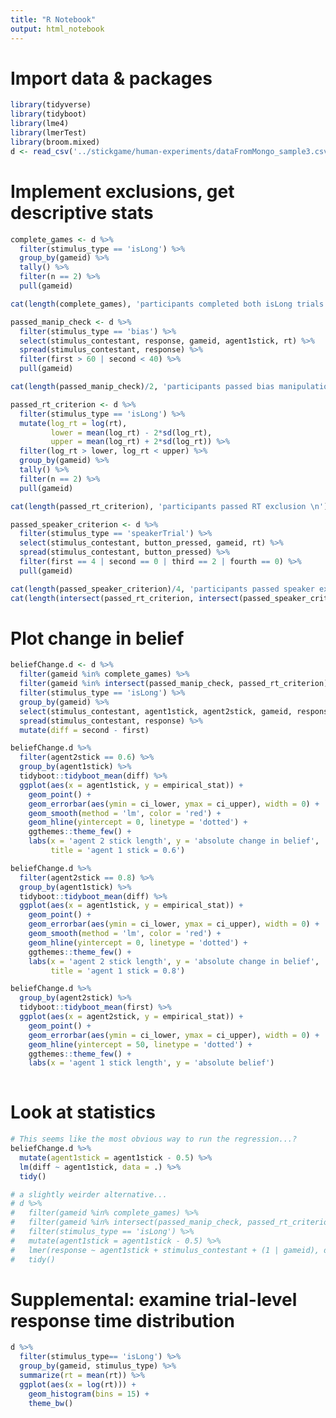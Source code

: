 ```yaml
---
title: "R Notebook"
output: html_notebook
---
```


# Import data & packages

```r
library(tidyverse)
library(tidyboot)
library(lme4)
library(lmerTest)
library(broom.mixed) 
d <- read_csv('../stickgame/human-experiments/dataFromMongo_sample3.csv') 
```

# Implement exclusions, get descriptive stats

```r
complete_games <- d %>%
  filter(stimulus_type == 'isLong') %>%
  group_by(gameid) %>%
  tally() %>%
  filter(n == 2) %>%
  pull(gameid)

cat(length(complete_games), 'participants completed both isLong trials \n')

passed_manip_check <- d %>%
  filter(stimulus_type == 'bias') %>%
  select(stimulus_contestant, response, gameid, agent1stick, rt) %>%
  spread(stimulus_contestant, response) %>%
  filter(first > 60 | second < 40) %>%
  pull(gameid)

cat(length(passed_manip_check)/2, 'participants passed bias manipulation check \n')

passed_rt_criterion <- d %>%
  filter(stimulus_type == 'isLong') %>%
  mutate(log_rt = log(rt),
         lower = mean(log_rt) - 2*sd(log_rt),
         upper = mean(log_rt) + 2*sd(log_rt)) %>%
  filter(log_rt > lower, log_rt < upper) %>%
  group_by(gameid) %>%
  tally() %>%
  filter(n == 2) %>%
  pull(gameid)

cat(length(passed_rt_criterion), 'participants passed RT exclusion \n')

passed_speaker_criterion <- d %>%
  filter(stimulus_type == 'speakerTrial') %>%
  select(stimulus_contestant, button_pressed, gameid, rt) %>%
  spread(stimulus_contestant, button_pressed) %>%
  filter(first == 4 | second == 0 | third == 2 | fourth == 0) %>%
  pull(gameid)

cat(length(passed_speaker_criterion)/4, 'participants passed speaker exclusion \n')
cat(length(intersect(passed_rt_criterion, intersect(passed_speaker_criterion, passed_manip_check))), 'participants passed all criteria \n')
```

# Plot change in belief

```r
beliefChange.d <- d %>%
  filter(gameid %in% complete_games) %>%
  filter(gameid %in% intersect(passed_manip_check, passed_rt_criterion)) %>%
  filter(stimulus_type == 'isLong') %>%
  group_by(gameid) %>%
  select(stimulus_contestant, agent1stick, agent2stick, gameid, response) %>%
  spread(stimulus_contestant, response) %>%
  mutate(diff = second - first) 

beliefChange.d %>%
  filter(agent2stick == 0.6) %>%
  group_by(agent1stick) %>%
  tidyboot::tidyboot_mean(diff) %>%
  ggplot(aes(x = agent1stick, y = empirical_stat)) +
    geom_point() +
    geom_errorbar(aes(ymin = ci_lower, ymax = ci_upper), width = 0) +
    geom_smooth(method = 'lm', color = 'red') +
    geom_hline(yintercept = 0, linetype = 'dotted') +
    ggthemes::theme_few() +
    labs(x = 'agent 2 stick length', y = 'absolute change in belief', 
         title = 'agent 1 stick = 0.6')

beliefChange.d %>%
  filter(agent2stick == 0.8) %>%
  group_by(agent1stick) %>%
  tidyboot::tidyboot_mean(diff) %>%
  ggplot(aes(x = agent1stick, y = empirical_stat)) +
    geom_point() +
    geom_errorbar(aes(ymin = ci_lower, ymax = ci_upper), width = 0) +
    geom_smooth(method = 'lm', color = 'red') +
    geom_hline(yintercept = 0, linetype = 'dotted') +
    ggthemes::theme_few() +
    labs(x = 'agent 2 stick length', y = 'absolute change in belief', 
         title = 'agent 1 stick = 0.8')

beliefChange.d %>%
  group_by(agent2stick) %>%
  tidyboot::tidyboot_mean(first) %>%
  ggplot(aes(x = agent2stick, y = empirical_stat)) +
    geom_point() +
    geom_errorbar(aes(ymin = ci_lower, ymax = ci_upper), width = 0) +
    geom_hline(yintercept = 50, linetype = 'dotted') +
    ggthemes::theme_few() +
    labs(x = 'agent 1 stick length', y = 'absolute belief')
    
```

# Look at statistics

```r
# This seems like the most obvious way to run the regression...?
beliefChange.d %>%
  mutate(agent1stick = agent1stick - 0.5) %>%
  lm(diff ~ agent1stick, data = .) %>%
  tidy()

# a slightly weirder alternative...
# d %>%
#   filter(gameid %in% complete_games) %>%
#   filter(gameid %in% intersect(passed_manip_check, passed_rt_criterion)) %>%
#   filter(stimulus_type == 'isLong') %>%
#   mutate(agent1stick = agent1stick - 0.5) %>%
#   lmer(response ~ agent1stick + stimulus_contestant + (1 | gameid), data = .) %>%
#   tidy()
```

# Supplemental: examine trial-level response time distribution

```r
d %>%
  filter(stimulus_type== 'isLong') %>%
  group_by(gameid, stimulus_type) %>%
  summarize(rt = mean(rt)) %>%
  ggplot(aes(x = log(rt))) +
    geom_histogram(bins = 15) +
    theme_bw()
```

